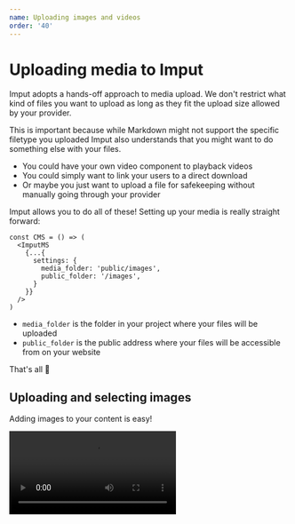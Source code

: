 ```yaml
---
name: Uploading images and videos
order: '40'
---
```

# Uploading media to Imput

Imput adopts a hands-off approach to media upload. We don't restrict what kind of files you want to upload as long as they fit the upload size allowed by your provider.

This is important because while Markdown might not support the specific filetype you uploaded Imput also understands that you might want to do something else with your files.

- You could have your own video component to playback videos
- You could simply want to link your users to a direct download
- Or maybe you just want to upload a file for safekeeping without manually going through your provider

Imput allows you to do all of these! Setting up your media is really straight forward:

```tsx
const CMS = () => (
  <ImputMS
    {...{
      settings: {
        media_folder: 'public/images',
        public_folder: '/images',
      }
    }}
  />
)
```

- `media_folder` is the folder in your project where your files will be uploaded
- `public_folder` is the public address where your files will be accessible from on your website

That's all 🎉

## Uploading and selecting images

Adding images to your content is easy!

<Video src="/images/screen-recording-2024-03-27-at-210542.mov" />

